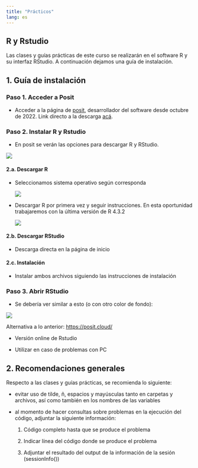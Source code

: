 ```yaml
---
title: "Prácticos"
lang: es
---
```


## R y Rstudio

Las clases y guías prácticas de este curso se realizarán en el software R y su interfaz RStudio. A continuación dejamos una guía de instalación.

## 1. Guía de instalación

### Paso 1. Acceder a Posit

- Acceder a la página de [posit](https://posit.co/), desarrollador del software desde octubre de 2022. Link directo a la descarga [acá](https://posit.co/download/rstudio-desktop/).

### Paso 2. Instalar R y Rstudio

- En posit se verán las opciones para descargar R y RStudio.

![](../files/img/assignment/installR1.png)

#### 2.a. Descargar R
    
- Seleccionamos sistema operativo según corresponda
    
  ![](../files/img/assignment/installR2.png)
    
- Descargar R por primera vez y seguir instrucciones. En esta oportunidad trabajaremos con la última versión de R 4.3.2
  
  ![](../files/img/assignment/installR3.png)

####  2.b. Descargar RStudio
    
- Descarga directa en la página de inicio
    
#### 2.c. Instalación

- Instalar ambos archivos siguiendo las instrucciones de instalación

### Paso 3. Abrir RStudio

- Se debería ver similar a esto (o con otro color de fondo):

![](../files/img/assignment/installR4-blanco.png)

::: callout-note

Alternativa a lo anterior: [https://posit.cloud/](https://posit.cloud/)

- Versión online de Rstudio

- Utilizar en caso de problemas con PC

:::

## 2. Recomendaciones generales

Respecto a las clases y guías prácticas, se recomienda lo siguiente:

- evitar uso de tilde, ñ, espacios y mayúsculas tanto en carpetas y archivos, así como también en los nombres de las variables

- al momento de hacer consultas sobre problemas en la ejecución del código, adjuntar la siguiente información:

  1. Código completo hasta que se produce el problema

  2. Indicar línea del código donde se produce el problema

  3. Adjuntar el resultado del output de la información de la sesión (sessionInfo())
